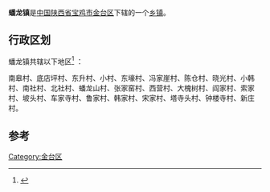 {{中国乡级行政区
| 行政区全称 = 蟠龙镇
| 景观照片文件名 =
| 景观照片描述 =
| 汉语拼音 =
| 通用拼音 =
| 注音符號 =
| 其它标音类型1 =
| 其它标音1 =
| 其它标音类型2 =
| 其它标音2 =
| 其它语言类型1 =
| 其它语言地名1 =
| 其它语言类型2 =
| 其它语言地名2 =
| 上级行政区 = [[陕西省|陕西省]][[宝鸡市|宝鸡市]][[金台区|金台区]]
| 行政区类别 = [[乡镇|乡镇]]
| 行政区划代码 =610303101000
| 地理坐标 =
| 总面积 =
| 户籍人口 =
| 户籍人口年份 =
| 常住人口 =
| 常住人口年份 =
| 人口密度 =
| 行政区划 =
| 官方网站 =
| 政府驻地 =
| 邮政编码 =
| 毗邻行政区 =
| 位置图文件名 =
| 位置图描述 =
}}
'''蟠龙镇'''是[[中华人民共和国|中国]][[陕西省|陕西省]][[宝鸡市|宝鸡市]][[金台区|金台区]]下辖的一个[[乡镇|乡镇]]。

== 行政区划 ==

蟠龙镇共辖以下地区<ref>{{cite web|title=金台区|url=http://cn.quhua.org/610303000000.shtml|publisher=行政区划网|accessdate=2012-03-12|deadurl=yes|archiveurl=https://web.archive.org/web/20120315172146/http://cn.quhua.org/610303000000.shtml|archivedate=2012-03-15}}</ref> ：

南皋村、底店坪村、东升村、小村、东壕村、冯家崖村、陈仓村、晓光村、小韩村、南社村、北社村、蟠龙山村、张家窑村、西营村、大槐树村、阎家村、索家村、坡头村、车家寺村、鲁家村、韩家村、宋家村、塔寺头村、钟楼寺村、新庄村。

== 参考 ==
{{reflist}}
{{陕西小作品}}
{{宝鸡市金台区行政区划}}

[[Category:金台区|Category:金台区]]
